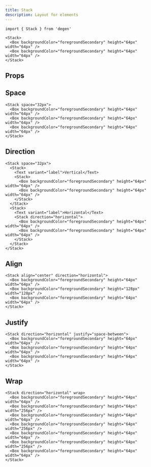 ```yaml
---
title: Stack
description: Layout for elements
---
```


```tsx
import { Stack } from 'degen'
```

```tsx expand=true live=true
<Stack>
  <Box backgroundColor="foregroundSecondary" height="64px" width="64px" />
  <Box backgroundColor="foregroundSecondary" height="64px" width="64px" />
</Stack>
```

## Props

<PropsTable sourceLink={sourceLink} types={types} />

## Space

```tsx live=true
<Stack space="32px">
  <Box backgroundColor="foregroundSecondary" height="64px" width="64px" />
  <Box backgroundColor="foregroundSecondary" height="64px" width="64px" />
  <Box backgroundColor="foregroundSecondary" height="64px" width="64px" />
</Stack>
```

## Direction

```tsx live=true
<Stack space="32px">
  <Stack>
    <Text variant="label">Vertical</Text>
    <Stack>
      <Box backgroundColor="foregroundSecondary" height="64px" width="64px" />
      <Box backgroundColor="foregroundSecondary" height="64px" width="64px" />
    </Stack>
  </Stack>
  <Stack>
    <Text variant="label">Horizontal</Text>
    <Stack direction="horizontal">
      <Box backgroundColor="foregroundSecondary" height="64px" width="64px" />
      <Box backgroundColor="foregroundSecondary" height="64px" width="64px" />
    </Stack>
  </Stack>
</Stack>
```

## Align

```tsx live=true
<Stack align="center" direction="horizontal">
  <Box backgroundColor="foregroundSecondary" height="64px" width="64px" />
  <Box backgroundColor="foregroundSecondary" height="128px" width="128px" />
  <Box backgroundColor="foregroundSecondary" height="64px" width="64px" />
</Stack>
```

## Justify

```tsx live=true
<Stack direction="horizontal" justify="space-between">
  <Box backgroundColor="foregroundSecondary" height="64px" width="64px" />
  <Box backgroundColor="foregroundSecondary" height="64px" width="64px" />
  <Box backgroundColor="foregroundSecondary" height="64px" width="64px" />
</Stack>
```

## Wrap

```tsx live=true
<Stack direction="horizontal" wrap>
  <Box backgroundColor="foregroundSecondary" height="64px" width="64px" />
  <Box backgroundColor="foregroundSecondary" height="64px" width="256px" />
  <Box backgroundColor="foregroundSecondary" height="64px" width="64px" />
  <Box backgroundColor="foregroundSecondary" height="64px" width="256px" />
  <Box backgroundColor="foregroundSecondary" height="64px" width="64px" />
  <Box backgroundColor="foregroundSecondary" height="64px" width="256px" />
  <Box backgroundColor="foregroundSecondary" height="64px" width="64px" />
</Stack>
```
